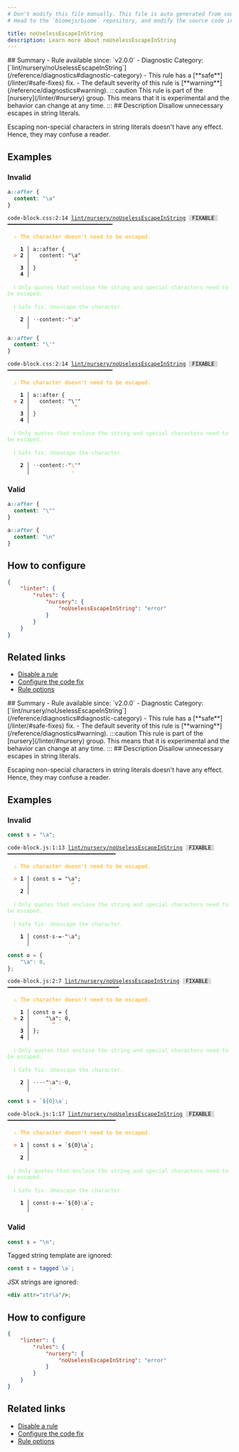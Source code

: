 ```yaml
---
# Don't modify this file manually. This file is auto generated from source, and you will lose your changes next time the website is built.
# Head to the `biomejs/biome` repository, and modify the source code in there.

title: noUselessEscapeInString
description: Learn more about noUselessEscapeInString
---
```


<Tabs>
<TabItem label="CSS" icon="seti:css">
## Summary
- Rule available since: `v2.0.0`
- Diagnostic Category: [`lint/nursery/noUselessEscapeInString`](/reference/diagnostics#diagnostic-category)
- This rule has a [**safe**](/linter/#safe-fixes) fix.
- The default severity of this rule is [**warning**](/reference/diagnostics#warning).
:::caution
This rule is part of the [nursery](/linter/#nursery) group. This means that it is experimental and the behavior can change at any time.
:::
## Description
Disallow unnecessary escapes in string literals.

Escaping non-special characters in string literals doesn't have any effect.
Hence, they may confuse a reader.

## Examples

### Invalid

```css
a::after {
  content: "\a"
}
```

<pre class="language-text"><code class="language-text">code-block.css:2:14 <a href="https://biomejs.dev/linter/rules/no-useless-escape-in-string">lint/nursery/noUselessEscapeInString</a> <span style="color: #000; background-color: #ddd;"> FIXABLE </span> ━━━━━━━━━━━━━━━━━━━━━━━━━━━━━━━━━<br /><br />  <strong><span style="color: Orange;">⚠</span></strong> <span style="color: Orange;">The character doesn't need to be escaped.</span><br />  <br />    <strong>1 │ </strong>a::after &#123;<br />  <strong><span style="color: Tomato;">&gt;</span></strong> <strong>2 │ </strong>  content: &quot;&#92;a&quot;<br />   <strong>   │ </strong>             <strong><span style="color: Tomato;">^</span></strong><br />    <strong>3 │ </strong>&#125;<br />    <strong>4 │ </strong><br />  <br />  <strong><span style="color: lightgreen;">ℹ</span></strong> <span style="color: lightgreen;">Only quotes that enclose the string and special characters need to be escaped.</span><br />  <br />  <strong><span style="color: lightgreen;">ℹ</span></strong> <span style="color: lightgreen;">Safe fix</span><span style="color: lightgreen;">: </span><span style="color: lightgreen;">Unescape the character.</span><br />  <br />  <strong>  2 │ </strong><span style="opacity: 0.8;">·</span><span style="opacity: 0.8;">·</span>content:<span style="opacity: 0.8;">·</span>&quot;<span style="color: Tomato;">&#92;</span>a&quot;<br />  <strong>    │ </strong>            <span style="color: Tomato;">-</span>  <br /></code></pre>

```css
a::after {
  content: "\'"
}
```

<pre class="language-text"><code class="language-text">code-block.css:2:14 <a href="https://biomejs.dev/linter/rules/no-useless-escape-in-string">lint/nursery/noUselessEscapeInString</a> <span style="color: #000; background-color: #ddd;"> FIXABLE </span> ━━━━━━━━━━━━━━━━━━━━━━━━━━━━━━━━━<br /><br />  <strong><span style="color: Orange;">⚠</span></strong> <span style="color: Orange;">The character doesn't need to be escaped.</span><br />  <br />    <strong>1 │ </strong>a::after &#123;<br />  <strong><span style="color: Tomato;">&gt;</span></strong> <strong>2 │ </strong>  content: &quot;&#92;'&quot;<br />   <strong>   │ </strong>             <strong><span style="color: Tomato;">^</span></strong><br />    <strong>3 │ </strong>&#125;<br />    <strong>4 │ </strong><br />  <br />  <strong><span style="color: lightgreen;">ℹ</span></strong> <span style="color: lightgreen;">Only quotes that enclose the string and special characters need to be escaped.</span><br />  <br />  <strong><span style="color: lightgreen;">ℹ</span></strong> <span style="color: lightgreen;">Safe fix</span><span style="color: lightgreen;">: </span><span style="color: lightgreen;">Unescape the character.</span><br />  <br />  <strong>  2 │ </strong><span style="opacity: 0.8;">·</span><span style="opacity: 0.8;">·</span>content:<span style="opacity: 0.8;">·</span>&quot;<span style="color: Tomato;">&#92;</span>'&quot;<br />  <strong>    │ </strong>            <span style="color: Tomato;">-</span>  <br /></code></pre>

### Valid

```css
a::after {
  content: "\""
}
```

```css
a::after {
  content: "\n"
}
```

## How to configure
```json title="biome.json"
{
	"linter": {
		"rules": {
			"nursery": {
				"noUselessEscapeInString": "error"
			}
		}
	}
}

```
## Related links

- [Disable a rule](/linter/#disable-a-rule)
- [Configure the code fix](/linter#configure-the-code-fix)
- [Rule options](/linter/#rule-options)

</TabItem>
<TabItem label="JavaScript (and super languages)" icon="seti:javascript">
## Summary
- Rule available since: `v2.0.0`
- Diagnostic Category: [`lint/nursery/noUselessEscapeInString`](/reference/diagnostics#diagnostic-category)
- This rule has a [**safe**](/linter/#safe-fixes) fix.
- The default severity of this rule is [**warning**](/reference/diagnostics#warning).
:::caution
This rule is part of the [nursery](/linter/#nursery) group. This means that it is experimental and the behavior can change at any time.
:::
## Description
Disallow unnecessary escapes in string literals.

Escaping non-special characters in string literals doesn't have any effect.
Hence, they may confuse a reader.

## Examples

### Invalid

```js
const s = "\a";
```

<pre class="language-text"><code class="language-text">code-block.js:1:13 <a href="https://biomejs.dev/linter/rules/no-useless-escape-in-string">lint/nursery/noUselessEscapeInString</a> <span style="color: #000; background-color: #ddd;"> FIXABLE </span> ━━━━━━━━━━━━━━━━━━━━━━━━━━━━━━━━━━<br /><br />  <strong><span style="color: Orange;">⚠</span></strong> <span style="color: Orange;">The character doesn't need to be escaped.</span><br />  <br />  <strong><span style="color: Tomato;">&gt;</span></strong> <strong>1 │ </strong>const s = &quot;&#92;a&quot;;<br />   <strong>   │ </strong>            <strong><span style="color: Tomato;">^</span></strong><br />    <strong>2 │ </strong><br />  <br />  <strong><span style="color: lightgreen;">ℹ</span></strong> <span style="color: lightgreen;">Only quotes that enclose the string and special characters need to be escaped.</span><br />  <br />  <strong><span style="color: lightgreen;">ℹ</span></strong> <span style="color: lightgreen;">Safe fix</span><span style="color: lightgreen;">: </span><span style="color: lightgreen;">Unescape the character.</span><br />  <br />  <strong>  1 │ </strong>const<span style="opacity: 0.8;">·</span>s<span style="opacity: 0.8;">·</span>=<span style="opacity: 0.8;">·</span>&quot;<span style="color: Tomato;">&#92;</span>a&quot;;<br />  <strong>    │ </strong>           <span style="color: Tomato;">-</span>   <br /></code></pre>

```js
const o = {
    "\a": 0,
};
```

<pre class="language-text"><code class="language-text">code-block.js:2:7 <a href="https://biomejs.dev/linter/rules/no-useless-escape-in-string">lint/nursery/noUselessEscapeInString</a> <span style="color: #000; background-color: #ddd;"> FIXABLE </span> ━━━━━━━━━━━━━━━━━━━━━━━━━━━━━━━━━━━<br /><br />  <strong><span style="color: Orange;">⚠</span></strong> <span style="color: Orange;">The character doesn't need to be escaped.</span><br />  <br />    <strong>1 │ </strong>const o = &#123;<br />  <strong><span style="color: Tomato;">&gt;</span></strong> <strong>2 │ </strong>    &quot;&#92;a&quot;: 0,<br />   <strong>   │ </strong>      <strong><span style="color: Tomato;">^</span></strong><br />    <strong>3 │ </strong>&#125;;<br />    <strong>4 │ </strong><br />  <br />  <strong><span style="color: lightgreen;">ℹ</span></strong> <span style="color: lightgreen;">Only quotes that enclose the string and special characters need to be escaped.</span><br />  <br />  <strong><span style="color: lightgreen;">ℹ</span></strong> <span style="color: lightgreen;">Safe fix</span><span style="color: lightgreen;">: </span><span style="color: lightgreen;">Unescape the character.</span><br />  <br />  <strong>  2 │ </strong><span style="opacity: 0.8;">·</span><span style="opacity: 0.8;">·</span><span style="opacity: 0.8;">·</span><span style="opacity: 0.8;">·</span>&quot;<span style="color: Tomato;">&#92;</span>a&quot;:<span style="opacity: 0.8;">·</span>0,<br />  <strong>    │ </strong>     <span style="color: Tomato;">-</span>      <br /></code></pre>

```js
const s = `${0}\a`;
```

<pre class="language-text"><code class="language-text">code-block.js:1:17 <a href="https://biomejs.dev/linter/rules/no-useless-escape-in-string">lint/nursery/noUselessEscapeInString</a> <span style="color: #000; background-color: #ddd;"> FIXABLE </span> ━━━━━━━━━━━━━━━━━━━━━━━━━━━━━━━━━━<br /><br />  <strong><span style="color: Orange;">⚠</span></strong> <span style="color: Orange;">The character doesn't need to be escaped.</span><br />  <br />  <strong><span style="color: Tomato;">&gt;</span></strong> <strong>1 │ </strong>const s = `$&#123;0&#125;&#92;a`;<br />   <strong>   │ </strong>                <strong><span style="color: Tomato;">^</span></strong><br />    <strong>2 │ </strong><br />  <br />  <strong><span style="color: lightgreen;">ℹ</span></strong> <span style="color: lightgreen;">Only quotes that enclose the string and special characters need to be escaped.</span><br />  <br />  <strong><span style="color: lightgreen;">ℹ</span></strong> <span style="color: lightgreen;">Safe fix</span><span style="color: lightgreen;">: </span><span style="color: lightgreen;">Unescape the character.</span><br />  <br />  <strong>  1 │ </strong>const<span style="opacity: 0.8;">·</span>s<span style="opacity: 0.8;">·</span>=<span style="opacity: 0.8;">·</span>`$&#123;0&#125;<span style="color: Tomato;">&#92;</span>a`;<br />  <strong>    │ </strong>               <span style="color: Tomato;">-</span>   <br /></code></pre>

### Valid

```js
const s = "\n";
```

Tagged string template are ignored:

```js
const s = tagged`\a`;
```

JSX strings are ignored:

```jsx
<div attr="str\a"/>;
```

## How to configure
```json title="biome.json"
{
	"linter": {
		"rules": {
			"nursery": {
				"noUselessEscapeInString": "error"
			}
		}
	}
}

```
## Related links

- [Disable a rule](/linter/#disable-a-rule)
- [Configure the code fix](/linter#configure-the-code-fix)
- [Rule options](/linter/#rule-options)

</TabItem>
</Tabs>

